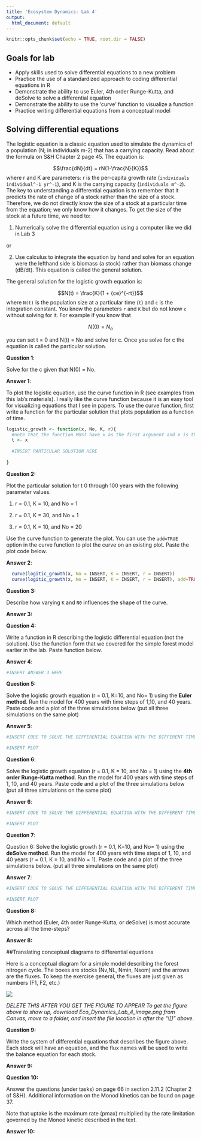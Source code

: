 ```yaml
---
title: 'Ecosystem Dynamics: Lab 4'
output:
  html_document: default
---
```


```r
knitr::opts_chunk$set(echo = TRUE, root.dir = FALSE)
```

## Goals for lab

-	Apply skills used to solve differential equations to a new problem
-	Practice the use of a standardized approach to coding differential equations in R
-	Demonstrate the ability to use Euler, 4th order Runge-Kutta, and deSolve to solve a differential equation
-	Demonstrate the ability to use the ‘curve’ function to visualize a function
-	Practice writing differential equations from a conceptual model

## Solving differential equations

The logistic equation is a classic equation used to simulate the dynamics of a population (N; in individuals m-2) that has a carrying capacity.  Read about the formula on S&H Chapter 2 page 45.  The equation is:

$$\frac{dN}{dt} = rN(1-\frac{N}{K})$$
where r and K are parameters: r is the per-capita growth rate (`individuals individual^-1 yr^-1`), and K is the carrying capacity (`individuals m^-2`).  The key to understanding a differential equation is to remember that it predicts the rate of change of a stock rather than the size of a stock.  Therefore, we do not directly know the size of a stock at a particular time from the equation; we only know how it changes.  To get the size of the stock at a future time, we need to:

1) Numerically solve the differential equation using a computer like we did in Lab 3

or 

2) Use calculus to integrate the equation by hand and solve for an equation were the lefthand side is biomass (a stock) rather than biomass change (dB/dt).  This equation is called the general solution.

The general solution for the logistic growth equation is:

$$N(t) = \frac{K}{1 + {ce}^{-rt}}$$
where `N(t)` is the population size at a particular time (`t`) and `c` is the integration constant.  You know the parameters `r` and `K` but do not know `c` without solving for it.  For example if you know that 

$$N(0) = {N_{o}}$$

you can set t = 0 and N(t) = No and solve for c.  Once you solve for c the equation is called the particular solution.

**Question 1**: 

Solve for the c given that N(0) = No.

**Answer 1**:

To plot the logistic equation, use the curve function in R (see examples from this lab's materials).  I really like the curve function because it is an easy tool for visualizing equations that I see in papers.  To use the curve function, first write a function for the particular solution that plots population as a function of time.

```r
logistic_growth <- function(x, No, K, r){
  #note that the function MUST have x as the first argument and x is the thing that R will be vary to make the curve.  I always convert the x to the variable that it represents in the code (in this case, the variable t)
  t <- x
  
  #INSERT PARTICULAR SOLUTION HERE
  
}
```

**Question 2:** 

Plot the particular solution for t 0 through 100 years with the following parameter values.

1)  r = 0.1, K = 10, and No = 1

2)  r = 0.1, K = 30, and No = 1

3)  r = 0.1, K = 10, and No = 20

Use the curve function to generate the plot.  You can use the `add=TRUE` option in the curve function to plot the curve on an existing plot.  Paste the plot code below.

**Answer 2**:

```r
  curve(logitic_growth(x, No = INSERT, K = INSERT, r = INSERT))
  curve(logitic_growth(x, No = INSERT, K = INSERT, r = INSERT), add=TRUE)
```

**Question 3:** 

Describe how varying `K` and `N0` influences the shape of the curve.

**Answer 3:**

**Question 4:** 

Write a function in R describing the logistic differential equation (not the solution).  Use the function form that we covered for the simple forest model earlier in the lab.  Paste function below.

**Answer 4**:
```r
#INSERT ANSWER 3 HERE

```

**Question 5:** 

Solve the logistic growth equation (r = 0.1, K=10, and No= 1) using the **Euler method**.  Run the model for 400 years with time steps of 1,10, and 40 years.  Paste code and a plot of the three simulations below (put all three simulations on the same plot)

**Answer 5**:
```r
#INSERT CODE TO SOLVE THE DIFFERENTIAL EQUATION WITH THE DIFFERENT TIME STEPS

```

```r
#INSERT PLOT

```

**Question 6**:

Solve the logistic growth equation (r = 0.1, K = 10, and No = 1) using the **4th order Runge-Kutta method**.  Run the model for 400 years with time steps of 1, 10, and 40 years.  Paste code and a plot of the three simulations below (put all three simulations on the same plot)

**Answer 6**:

```r
#INSERT CODE TO SOLVE THE DIFFERENTIAL EQUATION WITH THE DIFFERENT TIME STEPS

```

```r
#INSERT PLOT

```

**Question 7**: 

Question 6: Solve the logistic growth (r = 0.1, K=10, and No= 1) using the **deSolve method**. Run the model for 400 years with time steps of 1, 10, and 40 years (r = 0.1, K = 10, and No = 1).  Paste code and a plot of the three simulations below. (put all three simulations on the same plot)

**Answer 7**:
```r
#INSERT CODE TO SOLVE THE DIFFERENTIAL EQUATION WITH THE DIFFERENT TIME STEPS

```

```r
#INSERT PLOT

```

**Question 8:**  

Which method (Euler, 4th order Runge-Kutta, or deSolve) is most accurate across all the time-steps?

**Answer 8:**

##Translating conceptual diagrams to differential equations

Here is a conceptual diagram for a simple model describing the forest nitrogen cycle.  The boxes are stocks (Nv,NL, Nmin, Nsom) and the arrows are the fluxes. To keep the exercise general, the fluxes are just given as numbers (F1, F2, etc.)  

![](/Users/quinn/Dropbox/Teaching/Ecosystem Dynamics/Fall 2017/lab assignments/Lab 4/Eco_Dynamics_Lab_4_image.png)

*DELETE THIS AFTER YOU GET THE FIGURE TO APPEAR*
*To get the figure above to show up, download Eco_Dynamics_Lab_4_image.png from Canvas, move to a folder, and insert the file location in after the "![]" above.*

**Question 9:** 

Write the system of differential equations that describes the figure above. Each stock will have an equation, and the flux names will be used to write the balance equation for each stock.

**Answer 9:**


**Question 10:** 

Answer the questions (under tasks) on page 66 in section 2.11.2 (Chapter 2 of S&H).  Additional information on the Monod kinetics can be found on page 37.  

Note that uptake is the maximum rate (pmax) multiplied by the rate limitation governed by the Monod kinetic described in the text.

**Answer 10:**



